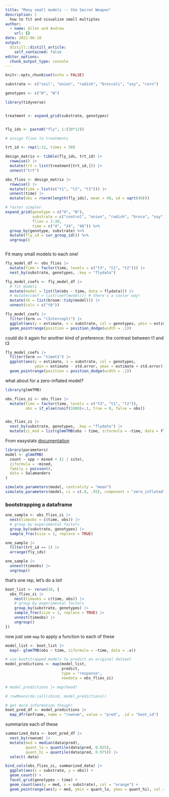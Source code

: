 ```yaml
---
title: "Many small models -- the Secret Weapon"
description: |
  how to fit and visualize small multiples
author:
  - name: Allen and Andrew
    url: {}
date: 2022-06-10
output:
  distill::distill_article:
    self_contained: false
editor_options: 
  chunk_output_type: console
---
```



```r
knitr::opts_chunk$set(echo = FALSE)
```

```r
substrate <- c("soil", "onion", "radish", "broccoli", "soy", "corn")

genotypes <- c("H", "N")

library(tidyverse)


treatment <- expand_grid(substrate, genotypes)


fly_ids <- paste0("fly", 1:(30*12))

# assign flies to treatments

trt_id <- rep(1:12, times = 30)

design_matrix <- tibble(fly_ids, trt_id) |> 
  rowwise() |> 
  mutate(trt = list(treatment[trt_id,])) |> 
  unnest("trt")

obs_flies <- design_matrix |> 
  rowwise() |> 
  mutate(time = list(c("t1", "t2", "t3"))) |> 
  unnest(time) |> 
  mutate(obs = rnorm(length(fly_ids), mean = 40, sd = sqrt(40)))

# faster simpler 
expand_grid(genotype = c("H", "N"),
            substrate = c("control", "onion", "radish", "broco", "soy", "corn"),
            flies = 1:30,
            time = c("4", "24", "48")) %>%
  group_by(genotype, substrate) %>%
  mutate(fly_id = cur_group_id()) %>%
  ungroup()



```


Fit many small models to each one!

```r
fly_model_df <- obs_flies |> 
  mutate(time = factor(time, levels = c("t3", "t1", "t2"))) |> 
  nest_by(substrate, genotypes, .key = "flydata")

fly_model_coefs <- fly_model_df |> 
  # fit models
  mutate(model = list(lm(obs ~ time, data = flydata))) |> 
  # mutate(coef = list(coef(model))) # there's a cooler way! 
  mutate(tb = list(broom::tidy(model))) |> 
  unnest(cols = c("tb"))

fly_model_coefs |> 
  filter(term == "(Intercept)") |> 
  ggplot(aes(y = estimate, x = substrate, col = genotypes, ymin = estimate - std.error, ymax = estimate + std.error)) + 
  geom_pointrange(position = position_dodge(width = .1))

```


could do it again for another kind of preference: the contrast between t1 and t3

```r
fly_model_coefs |> 
  filter(term == "timet1") |> 
  ggplot(aes(y = estimate, x = substrate, col = genotypes, 
             ymin = estimate - std.error, ymax = estimate + std.error)) + 
  geom_pointrange(position = position_dodge(width = .1))
```

what about for a zero-inflated model?

```r
library(glmmTMB)

obs_flies_zi <- obs_flies |> 
  mutate(time = factor(time, levels = c("t3", "t1", "t2")),
         obs = if_else(runif(1080)<.1, true = 0, false = obs)) 


obs_flies_zi |> 
  nest_by(substrate, genotypes, .key = "flydata") |> 
  mutate(zi_mod = list(glmmTMB(obs ~ time, ziformula = ~time, data = flydata)))


```


From easystats [documentation](https://easystats.github.io/parameters/reference/simulate_parameters.html)

```r

library(parameters)
model <- glmmTMB(
  count ~ spp + mined + (1 | site),
  ziformula = ~mined,
  family = poisson(),
  data = Salamanders
)

simulate_parameters(model, centrality = "mean")
simulate_parameters(model, ci = c(.8, .95), component = "zero_inflated")
```


### bootstrapping a dataframe

```r
one_sample <- obs_flies_zi |> 
  nest(timeobs = c(time, obs)) |> 
  # group by experimental factors
  group_by(substrate, genotypes) |> 
  sample_frac(size = 1, replace = TRUE)

one_sample |> 
  filter(trt_id == 1) |> 
  arrange(fly_ids)

one_sample |> 
  unnest(timeobs) |> 
  ungroup()

```

that's one rep, let's do a lot! 

```r
boot_list <- rerun(30, {
  obs_flies_zi |> 
    nest(timeobs = c(time, obs)) |> 
    # group by experimental factors
    group_by(substrate, genotypes) |> 
    sample_frac(size = 1, replace = TRUE) |> 
    unnest(timeobs) |> 
    ungroup()
})
```

now just use `map` to apply a function to each of these

```r
model_list <- boot_list |> 
  map(~ glmmTMB(obs ~ time, ziformula = ~time, data = .x))

# use bootstrapped models to predict on original dataset
model_predictions <- map(model_list, 
                         predict,
                         type = "response",
                         newdata = obs_flies_zi)

# model_predictions |> map(head)

# rowMeans(do.call(cbind, model_predictions))

# get more information though!
boot_pred_df <- model_predictions |> 
  map_dfr(enframe, name = "rownum", value = "pred", .id = "boot_id")

```

summarize each of these

```r
summarized_data <- boot_pred_df |> 
  nest_by(rownum) |> 
  mutate(med = median(data$pred),
         quant_lo = quantile(data$pred, 0.025),
         quant_hi = quantile(data$pred, 0.975)) |> 
  select(-data)

bind_cols(obs_flies_zi, summarized_data) |> 
  ggplot(aes(x = substrate, y = obs)) + 
  geom_count() + 
  facet_grid(genotypes ~ time) + 
  geom_count(aes(y = med, x = substrate), col = "orange") + 
  geom_pointrange(aes(y = med, ymin = quant_lo, ymax = quant_hi), col = "green")

```

